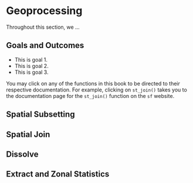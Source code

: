# Geoprocessing {#sec-geoprocessing}



Throughout this section, we ...



## Goals and Outcomes

* This is goal 1.
* This is goal 2.
* This is goal 3.

:::{.callout-note}
You may click on any of the functions in this book to be directed to their respective documentation. For example, clicking on `st_join()` takes you to the documentation page for the `st_join()` function on the `sf` website.
:::

## Spatial Subsetting 

## Spatial Join 

## Dissolve 

## Extract and Zonal Statistics 

